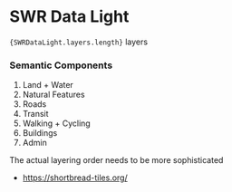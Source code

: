 

<Meta of={MapStyleStories} />

# SWR Data Light

<Stories />

<code>{SWRDataLight.layers.length}</code> layers

### Semantic Components

1. Land + Water
2. Natural Features
3. Roads
4. Transit
5. Walking + Cycling
6. Buildings
7. Admin

The actual layering order needs to be more sophisticated

- https://shortbread-tiles.org/
